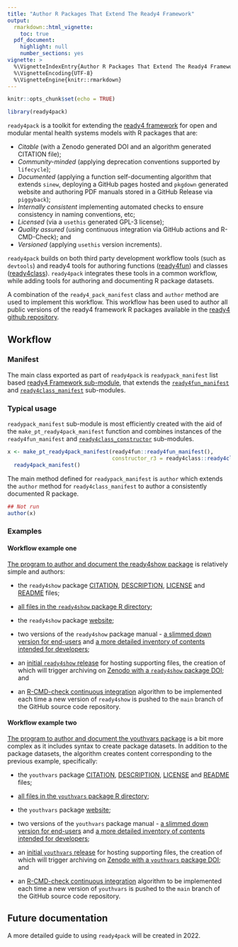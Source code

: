 ```yaml
---
title: "Author R Packages That Extend The Ready4 Framework"
output: 
  rmarkdown::html_vignette:
    toc: true
  pdf_document:
    highlight: null
    number_sections: yes
vignette: >
  %\VignetteIndexEntry{Author R Packages That Extend The Ready4 Framework}
  %\VignetteEncoding{UTF-8}
  %\VignetteEngine{knitr::rmarkdown}
---
```

```r
knitr::opts_chunk$set(echo = TRUE)
```
```r
library(ready4pack)
```

`ready4pack` is a toolkit for extending the [ready4 framework](https://www.ready4-dev.com/) for open and modular mental health systems models with R packages that are:

- *Citable* (with a Zenodo generated DOI and an algorithm generated CITATION file);
- *Community-minded* (applying deprecation conventions supported by `lifecycle`); 
- *Documented* (applying a function self-documenting algorithm that extends `sinew`, deploying a GitHub pages hosted and `pkgdown` generated website and authoring PDF manuals stored in a GitHub Release via `piggyback`);
- *Internally consistent* implementing automated checks to ensure consistency in naming conventions, etc; 
- *Licensed* (via a `usethis` generated GPL-3 license); 
- *Quality assured* (using continuous integration via GitHub actions and R-CMD-Check); and
- *Versioned* (applying `usethis` version increments).

`ready4pack` builds on both third party development workflow tools (such as `devtools`) and ready4 tools for authoring functions ([ready4fun](https://ready4-dev.github.io/ready4fun/articles/V_01.html)) and classes ([ready4class](https://ready4-dev.github.io/ready4class/articles/V_01.html)).
`ready4pack` integrates these tools in a common workflow, while adding tools for authoring and documenting R package datasets. 

A combination of the `ready4_pack_manifest` class and `author` method are used to implement this workflow. This workflow has been used to author all public versions of the ready4 framework R packages available in the [ready4 github repository](https://github.com/ready4-dev).

## Workflow

### Manifest

The main class exported as part of `ready4pack` is `readypack_manifest` list based [ready4 Framework sub-module](https://ready4-dev.github.io/ready4/articles/V_01.html), that extends the [`ready4fun_manifest`](https://ready4-dev.github.io/ready4fun/articles/V_01.html) and [`ready4class_manifest`](https://ready4-dev.github.io/ready4class/articles/V_01.html) sub-modules.

### Typical usage

 `readypack_manifest` sub-module is most efficiently created with the aid of the `make_pt_ready4pack_manifest` function and combines instances of the `ready4fun_manifest` and [`ready4class_constructor`](https://ready4-dev.github.io/ready4class/articles/V_01.html) sub-modules.

```r
x <- make_pt_ready4pack_manifest(ready4fun::ready4fun_manifest(),
                                 constructor_r3 = ready4class::ready4class_constructor()) %>%
  ready4pack_manifest()
```

The main method defined for `readypack_manifest` is `author` which extends the `author` method for `ready4class_manifest` to author a consistently documented R package.

```r
## Not run
author(x)
```

### Examples

#### Workflow example one

[The program to author and document the ready4show package](https://github.com/ready4-dev/ready4show/blob/main/data-raw/DATASET.R) is relatively simple and authors:

- the `ready4show` package [CITATION](https://github.com/ready4-dev/ready4show/blob/main/inst/CITATION), [DESCRIPTION](https://github.com/ready4-dev/ready4show/blob/main/DESCRIPTION), [LICENSE](https://github.com/ready4-dev/ready4show/blob/main/LICENSE) and [README](https://github.com/ready4-dev/ready4show/blob/main/README.md) files;

- [all files in the `ready4show` package R directory](https://github.com/ready4-dev/ready4show/tree/main/R);

- the `ready4show` package [website](https://ready4-dev.github.io/ready4show/);

- two versions of the `ready4show` package manual - [a slimmed down version for end-users](https://github.com/ready4-dev/ready4show/releases/download/Documentation_0.0/ready4show_User.pdf) and [a more detailed inventory of contents intended for developers](https://github.com/ready4-dev/ready4show/releases/download/Documentation_0.0/ready4show_Developer.pdf);

- an [initial `ready4show` release](https://github.com/ready4-dev/ready4show/releases/tag/Documentation_0.0) for hosting supporting files, the creation of which will trigger archiving on [Zenodo with a `ready4show`  package DOI](https://doi.org/10.5281/zenodo.5644569); and

- an [R-CMD-check continuous integration](https://github.com/ready4-dev/ready4show/actions/workflows/R-CMD-check.yaml) algorithm to be implemented each time a new version of `ready4show` is pushed to the `main` branch of the GitHub source code repository.

#### Workflow example two

[The program to author and document the youthvars package](https://github.com/ready4-dev/youthvars/blob/main/data-raw/DATASET.R) is a bit more complex as it includes syntax to create package datasets. In addition to the package datasets, the algorithm creates content corresponding to the previous example, specifically:

- the `youthvars` package [CITATION](https://github.com/ready4-dev/youthvars/blob/main/inst/CITATION), [DESCRIPTION](https://github.com/ready4-dev/youthvars/blob/main/DESCRIPTION), [LICENSE](https://github.com/ready4-dev/youthvars/blob/main/LICENSE) and [README](https://github.com/ready4-dev/youthvars/blob/main/README.md) files;

- [all files in the `youthvars` package R directory](https://github.com/ready4-dev/youthvars/tree/main/R);

- the `youthvars` package [website](https://ready4-dev.github.io/youthvars/);

- two versions of the `youthvars` package manual - [a slimmed down version for end-users](https://github.com/ready4-dev/youthvars/releases/download/Documentation_0.0/youthvars_User.pdf) and [a more detailed inventory of contents intended for developers](https://github.com/ready4-dev/youthvars/releases/download/Documentation_0.0/youthvars_Developer.pdf);

- an [initial `youthvars` release](https://github.com/ready4-dev/youthvars/releases/tag/Documentation_0.0) for hosting supporting files, the creation of which will trigger archiving on [Zenodo with a `youthvars` package DOI](https://zenodo.org/record/5646551); and

- an [R-CMD-check continuous integration](https://github.com/ready4-dev/youthvars/actions/workflows/R-CMD-check.yaml) algorithm to be implemented each time a new version of `youthvars` is pushed to the `main` branch of the GitHub source code repository.

## Future documentation

A more detailed guide to using `ready4pack` will be created in 2022.
